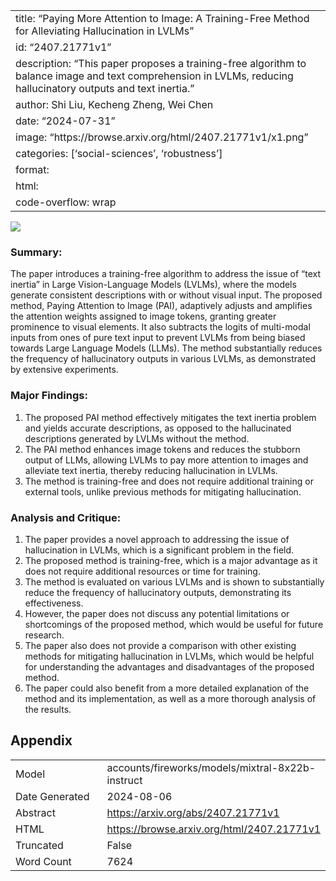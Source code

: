 
---
title: "Paying More Attention to Image: A Training-Free Method for Alleviating Hallucination in LVLMs"
id: "2407.21771v1"
description: "This paper proposes a training-free algorithm to balance image and text comprehension in LVLMs, reducing hallucinatory outputs and text inertia."
author: Shi Liu, Kecheng Zheng, Wei Chen
date: "2024-07-31"
image: "https://browse.arxiv.org/html/2407.21771v1/x1.png"
categories: ['social-sciences', 'robustness']
format:
  html:
    code-overflow: wrap
---

![](https://browse.arxiv.org/html/2407.21771v1/x1.png)

### Summary:

The paper introduces a training-free algorithm to address the issue of "text inertia" in Large Vision-Language Models (LVLMs), where the models generate consistent descriptions with or without visual input. The proposed method, Paying Attention to Image (PAI), adaptively adjusts and amplifies the attention weights assigned to image tokens, granting greater prominence to visual elements. It also subtracts the logits of multi-modal inputs from ones of pure text input to prevent LVLMs from being biased towards Large Language Models (LLMs). The method substantially reduces the frequency of hallucinatory outputs in various LVLMs, as demonstrated by extensive experiments.

### Major Findings:

1. The proposed PAI method effectively mitigates the text inertia problem and yields accurate descriptions, as opposed to the hallucinated descriptions generated by LVLMs without the method.
2. The PAI method enhances image tokens and reduces the stubborn output of LLMs, allowing LVLMs to pay more attention to images and alleviate text inertia, thereby reducing hallucination in LVLMs.
3. The method is training-free and does not require additional training or external tools, unlike previous methods for mitigating hallucination.

### Analysis and Critique:

1. The paper provides a novel approach to addressing the issue of hallucination in LVLMs, which is a significant problem in the field.
2. The proposed method is training-free, which is a major advantage as it does not require additional resources or time for training.
3. The method is evaluated on various LVLMs and is shown to substantially reduce the frequency of hallucinatory outputs, demonstrating its effectiveness.
4. However, the paper does not discuss any potential limitations or shortcomings of the proposed method, which would be useful for future research.
5. The paper also does not provide a comparison with other existing methods for mitigating hallucination in LVLMs, which would be helpful for understanding the advantages and disadvantages of the proposed method.
6. The paper could also benefit from a more detailed explanation of the method and its implementation, as well as a more thorough analysis of the results.

## Appendix

|          |          |
|----------|----------|
| Model     | accounts/fireworks/models/mixtral-8x22b-instruct       |
| Date Generated     | 2024-08-06       |
| Abstract | [https://arxiv.org/abs/2407.21771v1](https://arxiv.org/abs/2407.21771v1)        |
| HTML     | [https://browse.arxiv.org/html/2407.21771v1](https://browse.arxiv.org/html/2407.21771v1)       |
| Truncated       | False       |
| Word Count       | 7624       |